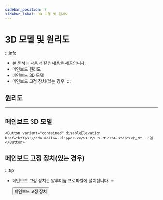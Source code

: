 ```yaml
---
sidebar_position: 7
sidebar_label: 3D 모델 및 원리도
---
```


# 3D 모델 및 원리도


:::info
* 본 문서는 다음과 같은 내용을 제공합니다.
* 메인보드 원리도
* 메인보드 3D 모델
* 메인보드 고정 장치(있는 경우)
:::

## 원리도

<PdfView file="https://cdn.mellow.klipper.cn/SCH-PDF/FLY-Micro4.pdf"/>

----

## 메인보드 3D 모델

    <Button variant="contained" disableElevation href="https://cdn.mellow.klipper.cn/STEP/FLY-Micro4.step">메인보드 모델</Button>


## 메인보드 고정 장치(있는 경우)

:::tip
* 메인보드 고정 장치는 알루미늄 프로파일에 설치됩니다.
:::

    <Button variant="contained" disableElevation href="https://www.printables.com/model/1014871-mellow-fly-micro4-extrusion-mount">메인보드 고정 장치</Button>